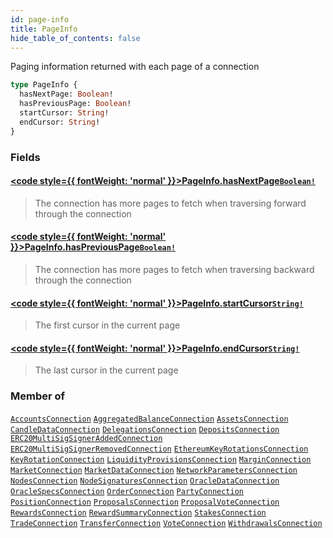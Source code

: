 ```yaml
---
id: page-info
title: PageInfo
hide_table_of_contents: false
---
```








Paging information returned with each page of a connection

```graphql
type PageInfo {
  hasNextPage: Boolean!
  hasPreviousPage: Boolean!
  startCursor: String!
  endCursor: String!
}
```


### Fields

#### [<code style={{ fontWeight: 'normal' }}>PageInfo.<b>hasNextPage</b></code>](#)<Bullet />[`Boolean!`](/docs/testnet/graphql/scalars/boolean) <Badge class="secondary" text="non-null"/> <Badge class="secondary" text="scalar"/>
> The connection has more pages to fetch when traversing forward through the connection
> 

#### [<code style={{ fontWeight: 'normal' }}>PageInfo.<b>hasPreviousPage</b></code>](#)<Bullet />[`Boolean!`](/docs/testnet/graphql/scalars/boolean) <Badge class="secondary" text="non-null"/> <Badge class="secondary" text="scalar"/>
> The connection has more pages to fetch when traversing backward through the connection
> 

#### [<code style={{ fontWeight: 'normal' }}>PageInfo.<b>startCursor</b></code>](#)<Bullet />[`String!`](/docs/testnet/graphql/scalars/string) <Badge class="secondary" text="non-null"/> <Badge class="secondary" text="scalar"/>
> The first cursor in the current page
> 

#### [<code style={{ fontWeight: 'normal' }}>PageInfo.<b>endCursor</b></code>](#)<Bullet />[`String!`](/docs/testnet/graphql/scalars/string) <Badge class="secondary" text="non-null"/> <Badge class="secondary" text="scalar"/>
> The last cursor in the current page
> 



### Member of

[`AccountsConnection`](/docs/testnet/graphql/objects/accounts-connection)  <Badge class="secondary" text="object"/><Bullet />[`AggregatedBalanceConnection`](/docs/testnet/graphql/objects/aggregated-balance-connection)  <Badge class="secondary" text="object"/><Bullet />[`AssetsConnection`](/docs/testnet/graphql/objects/assets-connection)  <Badge class="secondary" text="object"/><Bullet />[`CandleDataConnection`](/docs/testnet/graphql/objects/candle-data-connection)  <Badge class="secondary" text="object"/><Bullet />[`DelegationsConnection`](/docs/testnet/graphql/objects/delegations-connection)  <Badge class="secondary" text="object"/><Bullet />[`DepositsConnection`](/docs/testnet/graphql/objects/deposits-connection)  <Badge class="secondary" text="object"/><Bullet />[`ERC20MultiSigSignerAddedConnection`](/docs/testnet/graphql/objects/erc20-multi-sig-signer-added-connection)  <Badge class="secondary" text="object"/><Bullet />[`ERC20MultiSigSignerRemovedConnection`](/docs/testnet/graphql/objects/erc20-multi-sig-signer-removed-connection)  <Badge class="secondary" text="object"/><Bullet />[`EthereumKeyRotationsConnection`](/docs/testnet/graphql/objects/ethereum-key-rotations-connection)  <Badge class="secondary" text="object"/><Bullet />[`KeyRotationConnection`](/docs/testnet/graphql/objects/key-rotation-connection)  <Badge class="secondary" text="object"/><Bullet />[`LiquidityProvisionsConnection`](/docs/testnet/graphql/objects/liquidity-provisions-connection)  <Badge class="secondary" text="object"/><Bullet />[`MarginConnection`](/docs/testnet/graphql/objects/margin-connection)  <Badge class="secondary" text="object"/><Bullet />[`MarketConnection`](/docs/testnet/graphql/objects/market-connection)  <Badge class="secondary" text="object"/><Bullet />[`MarketDataConnection`](/docs/testnet/graphql/objects/market-data-connection)  <Badge class="secondary" text="object"/><Bullet />[`NetworkParametersConnection`](/docs/testnet/graphql/objects/network-parameters-connection)  <Badge class="secondary" text="object"/><Bullet />[`NodesConnection`](/docs/testnet/graphql/objects/nodes-connection)  <Badge class="secondary" text="object"/><Bullet />[`NodeSignaturesConnection`](/docs/testnet/graphql/objects/node-signatures-connection)  <Badge class="secondary" text="object"/><Bullet />[`OracleDataConnection`](/docs/testnet/graphql/objects/oracle-data-connection)  <Badge class="secondary" text="object"/><Bullet />[`OracleSpecsConnection`](/docs/testnet/graphql/objects/oracle-specs-connection)  <Badge class="secondary" text="object"/><Bullet />[`OrderConnection`](/docs/testnet/graphql/objects/order-connection)  <Badge class="secondary" text="object"/><Bullet />[`PartyConnection`](/docs/testnet/graphql/objects/party-connection)  <Badge class="secondary" text="object"/><Bullet />[`PositionConnection`](/docs/testnet/graphql/objects/position-connection)  <Badge class="secondary" text="object"/><Bullet />[`ProposalsConnection`](/docs/testnet/graphql/objects/proposals-connection)  <Badge class="secondary" text="object"/><Bullet />[`ProposalVoteConnection`](/docs/testnet/graphql/objects/proposal-vote-connection)  <Badge class="secondary" text="object"/><Bullet />[`RewardsConnection`](/docs/testnet/graphql/objects/rewards-connection)  <Badge class="secondary" text="object"/><Bullet />[`RewardSummaryConnection`](/docs/testnet/graphql/objects/reward-summary-connection)  <Badge class="secondary" text="object"/><Bullet />[`StakesConnection`](/docs/testnet/graphql/objects/stakes-connection)  <Badge class="secondary" text="object"/><Bullet />[`TradeConnection`](/docs/testnet/graphql/objects/trade-connection)  <Badge class="secondary" text="object"/><Bullet />[`TransferConnection`](/docs/testnet/graphql/objects/transfer-connection)  <Badge class="secondary" text="object"/><Bullet />[`VoteConnection`](/docs/testnet/graphql/objects/vote-connection)  <Badge class="secondary" text="object"/><Bullet />[`WithdrawalsConnection`](/docs/testnet/graphql/objects/withdrawals-connection)  <Badge class="secondary" text="object"/>



